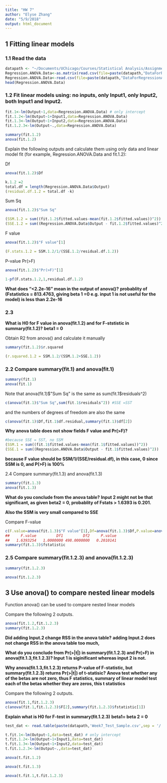 ```yaml
---
title: "HW 7"
author: "Elyse Zhang"
date: "5/9/2018"
output: html_document
---
```

## 1 Fitting linear models
### 1.1 Read the data
```r
datapath <- "~/Documents/UChicago/Courses/Statistical Analysis/Assignments/Week 7/"
Regression.ANOVA.Data<-as.matrix(read.csv(file=paste(datapath,"DataForRegressionANOVA.csv",sep="/"),header=TRUE,sep=","))
Regression.ANOVA.Data<-read.csv(file=paste(datapath,"DataForRegressionANOVA.csv",sep="/"),header=TRUE,sep=",")
head(Regression.ANOVA.Data)
```

### 1.2 Fit linear models using: no inputs, only Input1, only Input2, both Input1 and Input2.
```r
fit.1<-lm(Output~1,data=Regression.ANOVA.Data) # only intercept
fit.1.2<-lm(Output~1+Input1,data=Regression.ANOVA.Data)
fit.1.3<-lm(Output~1+Input2,data=Regression.ANOVA.Data)
fit.1.2.3<-lm(Output~.,data=Regression.ANOVA.Data)
```

```r
summary(fit.1.2)
anova(fit.1.2)
```

Explain the following outputs and calculate them using only data and linear model fit (for example, Regression.ANOVA.Data and fit.1.2):

Df
```r
anova(fit.1.2)$Df
```

```r
k.1.2 =2
total.df = length(Regression.ANOVA.Data$Output)
(residual.df.1.2 = total.df -k)
```

Sum Sq
```r
anova(fit.1.2)$"Sum Sq"
```
```r
(SSM.1.2 = sum((fit.1.2$fitted.values-mean(fit.1.2$fitted.values))^2))
(SSE.1.2 = sum((Regression.ANOVA.Data$Output - fit.1.2$fitted.values)^2))
```
F value
```r
anova(fit.1.2)$"F value"[1]
```
```r
(F.stats.1.2 = SSM.1.2/1/(SSE.1.2/residual.df.1.2))
```

P-value Pr(>F)
```r
anova(fit.1.2)$"Pr(>F)"[1]
```
```r
1-pf(F.stats.1.2,1,residual.df.1.2)
```
**What does “<2.2e-16” mean in the output of anova()?**
**probablity of (Fstatistics = 813.4763, giving beta 1 =0 e.g. input 1 is not useful for the model) is less than 2.2e-16**

### 2.3
**What is H0 for F value in anova(fit.1.2) and for F-ststistic in summary(fit.1.2)?**
**beta1 = 0**

Obtain R2 from anova() and calculate it manually
```r
summary(fit.1.2)$r.squared
```
```r
(r.squared.1.2 = SSM.1.2/(SSM.1.2+SSE.1.2))
```



### 2.2 Compare summary(fit.1) and anova(fit.1)
```r
summary(fit.1)
anova(fit.1)
```

Note that anova(fit.1)$"Sum Sq" is the same as sum(fit.1$residuals^2)
```r
c(anova(fit.1)$"Sum Sq",sum(fit.1$residuals^2)) #SSE =SST
```

and the numbers of degrees of freedom are also the same
```r
c(anova(fit.1)$Df,fit.1$df.residual,summary(fit.1)$df[2])
```

**Why anova table does not show fields F value and Pr(>F)?**
```r
#because SSE = SST, no SSM
(SSM.1 = sum((fit.1$fitted.values-mean(fit.1$fitted.values))^2))
(SSE.1 = sum((Regression.ANOVA.Data$Output - fit.1$fitted.values)^2))
```

**because F value should be SSM/1/(SSE/residual.df), in this case, 0 since SSM is 0, and P(>F) is 100%**

2.4 Compare summary(fit.1.3) and anova(fit.1.3)

```r
summary(fit.1.3)
anova(fit.1.3)
```

**What do you conclude from the anova table?**
**Input 2 might not be that significant, as given beta2 = 0, probablity of Fstats > 1.6393 is 0.201. **

**Also the SSM is very small compared to SSE**

Compare F-value
```r
c(F.value=anova(fit.1.3)$"F value"[1],Df=anova(fit.1.3)$Df,P.value=anova(fit.1.3)$"Pr(>F)"[1])
##     F.value         Df1         Df2     P.value 
##   1.6393254   1.0000000 498.0000000   0.2010141
summary(fit.1.3)$fstatistic
```

### 2.5 Compare summary(fit.1.2.3) and anova(fit.1.2.3)
```r
summary(fit.1.2.3)

anova(fit.1.2.3)
```

## 3 Use anova() to compare nested linear models
Function anova() can be used to compare nested linear models

Compare the following 2 outputs.
```r
anova(fit.1.2,fit.1.2.3)
summary(fit.1.2.3)
```

**Did adding Input.2 change RSS in the anova table?** 
**adding Input.2 does not change RSS in the anova table too much, **

**What do you conclude from Pr(>|t|) in summary(fit.1.2.3) and Pr(>F) in anova(fit.1.3,fit.1.2.3)? **
**Input 1 is siginificant whereas input 2 is not.**

**Why anova(fit.1.3,fit.1.2.3) returns P-value of F-statistic, but summary(fit.1.2.3) returns Pr(>|t|) of t-statisic?**
**Anova test whether any of the betas are not zero, thus F statistics, summary of linear model test each of the betas whether they are zeros, this t statistics**

Compare the following 2 outputs.
```r
anova(fit.1,fit.1.2.3)
c(anova(fit.1,fit.1.2.3)$F[2],summary(fit.1.2.3)$fstatistic[1])
```
**Explain what is H0 for F-test in summary(fit.1.2.3)**
**beta1= beta 2 = 0 **

```r
test_dat <- read.table(paste(datapath,'Week7_Test_Sample.csv',sep = '/'), header=TRUE)
```

```r
t.fit.1<-lm(Output~1,data=test_dat) # only intercept
t.fit.1.2<-lm(Output~1+Input1,data=test_dat)
t.fit.1.3<-lm(Output~1+Input2,data=test_dat)
t.fit.1.2.3<-lm(Output~.,data=test_dat)
```

```r
anova(t.fit.1.2)
```

```r
anova(t.fit.1.3)
```

```r
anova(t.fit.1,t.fit.1.2.3)
```



















